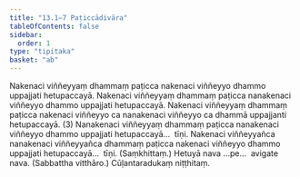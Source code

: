 ```yaml
---
title: "13.1–7 Paṭiccādivāra"
tableOfContents: false
sidebar:
  order: 1
type: "tipitaka"
basket: "ab"
---
```



<DynamicBreadcrumb />

<Division number="27">

<Paragraph number="70">
Nakenaci viññeyyaṃ dhammaṃ paṭicca nakenaci viññeyyo dhammo uppajjati hetupaccayā. Nakenaci viññeyyaṃ dhammaṃ paṭicca nanakenaci viññeyyo dhammo uppajjati hetupaccayā. Nakenaci viññeyyaṃ dhammaṃ paṭicca nakenaci viññeyyo ca nanakenaci viññeyyo ca dhammā uppajjanti hetupaccayā. (3)
</Paragraph>

<Paragraph number="71">
Nanakenaci viññeyyaṃ dhammaṃ paṭicca nanakenaci viññeyyo dhammo uppajjati hetupaccayā…  tīṇi.
</Paragraph>

<Paragraph number="72">
Nakenaci viññeyyañca nanakenaci viññeyyañca dhammaṃ paṭicca nakenaci viññeyyo dhammo uppajjati hetupaccayā…  tīṇi. (Saṃkhittaṃ.)
</Paragraph>

<Paragraph number="73">
Hetuyā nava …pe…  avigate nava. (Sabbattha vitthāro.)

</Paragraph>
</Division>

<Paragraph number="74" type="center">
Cūḷantaradukaṃ niṭṭhitaṃ.
</Paragraph>